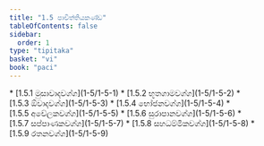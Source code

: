 ```yaml
---
title: "1.5 පාචිත්තියකණ්ඩ"
tableOfContents: false
sidebar:
  order: 1
type: "tipitaka"
basket: "vi"
book: "paci"
---
```



<DynamicBreadcrumb />



<TableOfContents book="paci" section="1.5">
* [1.5.1 මුසාවාදවග්ග](1-5/1-5-1)
* [1.5.2 භූතගාමවග්ග](1-5/1-5-2)
* [1.5.3 ඕවාදවග්ග](1-5/1-5-3)
* [1.5.4 භෝජනවග්ග](1-5/1-5-4)
* [1.5.5 අචේලකවග්ග](1-5/1-5-5)
* [1.5.6 සුරාපානවග්ග](1-5/1-5-6)
* [1.5.7 සප්පාණකවග්ග](1-5/1-5-7)
* [1.5.8 සහධම්මිකවග්ග](1-5/1-5-8)
* [1.5.9 රතනවග්ග](1-5/1-5-9)
</TableOfContents>